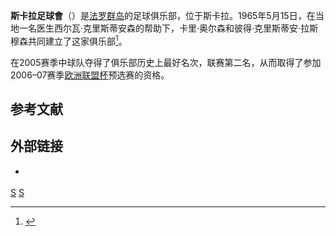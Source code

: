 {{noteTA
|G1=足球
}}
{{Football club infobox
| clubname   = 斯卡拉
| image      = [[File:Skala_IF.png|center]]
| fullname   = 斯卡拉足球會
| nickname   = 
| founded    = 1965年
| city       = 斯卡拉
| ground     = {{tsl|en|Skála Stadium|斯卡拉体育场}}
| capacity   = 2,000
| chairman   = Ingi Hansen
| manager    = Sorin Anghel
| league     = [[法羅群島足球甲級聯賽|法羅群島足球甲級聯賽]]
| season     = 2020
| position   = 法羅超，第 10 位（降班）<ref name="SofaScore"/>
| pattern_la1   = _skala1819h
| pattern_b1    = _skala1819h
| pattern_ra1   = _skala1819h
| pattern_sh1   = _skala1819h
| pattern_so1   = _skala1819h
| leftarm1      = FD6729
| body1         = FD6729
| rightarm1     = FD6729
| shorts1       = 000000
| socks1        = 000000
| pattern_la2   = _skala17a
| pattern_b2    = _skala17a
| pattern_ra2   = _skala17a
| pattern_sh2   = _skala1819h
| pattern_so2   = _skala1819h
| leftarm2      = 000000
| body2         = 000000
| rightarm2     = 000000
| shorts2       = 000000
| socks2        = 000000
}}
'''斯卡拉足球會'''（{{lang-fo|Skála Ítróttarfelag}}）是[[法罗群岛|法罗群岛]]的足球俱乐部，位于斯卡拉。1965年5月15日，在当地一名医生西尔瓦·克里斯蒂安森的帮助下，卡里·奥尔森和彼得·克里斯蒂安·拉斯穆森共同建立了这家俱乐部<ref>{{Cite web|title=Søgan|url=http://skalaif.fo/sogan?_l=fo|accessdate=2020-12-31|work=Skála Ítróttarfelag|language=fo|archive-date=2020-11-24|archive-url=https://web.archive.org/web/20201124201131/https://skalaif.fo/sogan?_l=fo|dead-url=no}}</ref>。

在2005赛季中球队夺得了俱乐部历史上最好名次，联赛第二名，从而取得了参加2006–07赛季[[欧洲联盟杯|欧洲联盟杯]]预选赛的资格。

== 参考文献 ==
{{Reflist|refs=
<ref name="SofaScore">{{cite web | url = https://www.sofascore.com/tournament/football/faroe-islands/premier-league/673 | title = Football > Faroe Islands > Premier League | language = en | publisher = SofaScore | accessdate = 2021-09-03 | archive-date = 2021-09-03 | archive-url = https://web.archive.org/web/20210903230901/https://www.sofascore.com/tournament/football/faroe-islands/premier-league/673 | dead-url = no }}</ref>
}}

== 外部链接 ==
* {{Official site|https://skalaif.fo/}} {{fo icon}}
{{法羅群島超級足球聯賽球會}}
{{Faroes-stub}}
[[Category:法罗群岛足球俱乐部|S]]
[[Category:1965年建立的足球俱樂部|S]]